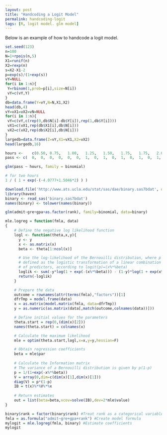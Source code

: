 ```yaml
---
layout: post
title: "Handcoding a Logit Model"
permalink: handcoding-logit
tags: [R, logit model. glm model]
---
```


Below is an example of how to handcode a logit model.

```r
set.seed(123)
n=100
N=1+rpois(n,5)
X1=runif(n)
X2=rexp(n)
s=X2-X1-2
p=exp(s)/(1+exp(s))
vY=NULL
for(i in 1:n){
 Y=rbinom(1,prob=p[i],size=N[i])
 vY=c(vY,Y)
}
db=data.frame(Y=vY,N=N,X1,X2)
head(db,4)
vY=vX1=vX2=vN=NULL
for(i in 1:n){
 vY=c(vY,c(rep(0,db$N[i]-db$Y[i]),rep(1,db$Y[i])))
 vX1=c(vX1,rep(db$X1[i],db$N[i]))
 vX2=c(vX2,rep(db$X2[i],db$N[i]))
}
largedb=data.frame(Z=vY,X1=vX1,X2=vX2)
head(largedb,16)
```

```r
hours <- 	c(0.50,	0.75,	1.00,	1.25,	1.50,	1.75,	1.75,	2.00,	2.25,	2.50,	2.75,	3.00,	3.25,	3.50,	4.00,	4.25,	4.50,	4.75,	5.00,	5.50)
pass <- c(	0,	0,	0,	0,	0,	0,	1,	0,	1,	0,	1,	0,	1,	0,	1,	1,	1,	1,	1,	1)
```


```r
glm(pass ~ hours, family = binomial)
```

```r
# for two hours
1 / ( 1 + exp(-(-4.0777+1.5046*2) ) )
```


```r
download.file('http://www.ats.ucla.edu/stat/sas/dae/binary.sas7bdat', destfile = "binary.sas7bdat")
library(haven)
binary <- read_sas('binary.sas7bdat')
names(binary) <- tolower(names(binary))
```

```r
glm(admit~gre+gpa+as.factor(rank), family=binomial, data=binary)
```

```r
mle.logreg = function(fmla, data)
{
    # Define the negative log likelihood function
    logl <- function(theta,x,y){
      y <- y
      x <- as.matrix(x)
      beta <- theta[1:ncol(x)]

      # Use the log-likelihood of the Bernouilli distribution, where p is
      # defined as the logistic transformation of a linear combination
      # of predictors, according to logit(p)=(x%*%beta)
      loglik <- sum(-y*log(1 + exp(-(x%*%beta))) - (1-y)*log(1 + exp(x%*%beta)))
      return(-loglik)
    }

    # Prepare the data
    outcome = rownames(attr(terms(fmla),"factors"))[1]
    dfrTmp = model.frame(data)
    x = as.matrix(model.matrix(fmla, data=dfrTmp))
    y = as.numeric(as.matrix(data[,match(outcome,colnames(data))]))

    # Define initial values for the parameters
    theta.start = rep(0,(dim(x)[2]))
    names(theta.start) = colnames(x)

    # Calculate the maximum likelihood
    mle = optim(theta.start,logl,x=x,y=y,hessian=F)

    # Obtain regression coefficients
    beta = mle$par
 
    # Calculate the Information matrix
    # The variance of a Bernouilli distribution is given by p(1-p)
    p = 1/(1+exp(-x%*%beta))
    V = array(0,dim=c(dim(x)[1],dim(x)[1]))
    diag(V) = p*(1-p)
    IB = t(x)%*%V%*%x
 
    # Return estimates
    out = list(beta=beta,vcov=solve(IB),dev=2*mle$value)
}

binary$rank = factor(binary$rank) #Treat rank as a categorical variable
fmla = as.formula("admit~gre+gpa+rank") #Create model formula
mylogit = mle.logreg(fmla, binary) #Estimate coefficients
mylogit
```